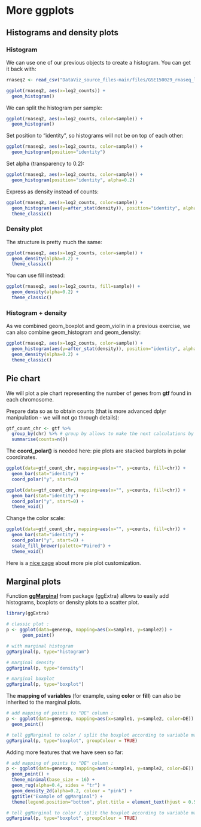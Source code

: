 # More ggplots

## Histograms and density plots

### Histogram

We can use one of our previous objects to create a histogram. You can get it back with:

```r
rnaseq2 <- read_csv("DataViz_source_files-main/files/GSE150029_rnaseq_log2_long.csv")
```

```r
ggplot(rnaseq2, aes(x=log2_counts)) + 
  geom_histogram()
```

We can split the histogram per sample:

```r
ggplot(rnaseq2, aes(x=log2_counts, color=sample)) + 
  geom_histogram() 
```

Set position to "identity", so histograms will not be on top of each other:

```r
ggplot(rnaseq2, aes(x=log2_counts, color=sample)) + 
  geom_histogram(position="identity")
```

Set alpha (transparency to 0.2):

```r
ggplot(rnaseq2, aes(x=log2_counts, color=sample)) + 
  geom_histogram(position="identity", alpha=0.2)
```

Express as density instead of counts:

```r
ggplot(rnaseq2, aes(x=log2_counts, color=sample)) + 
  geom_histogram(aes(y=after_stat(density)), position="identity", alpha=0.2) +
  theme_classic()
```


### Density plot

The structure is pretty much the same:

```r
ggplot(rnaseq2, aes(x=log2_counts, color=sample)) + 
  geom_density(alpha=0.2) +
  theme_classic()
```

You can use fill instead:

```r
ggplot(rnaseq2, aes(x=log2_counts, fill=sample)) + 
  geom_density(alpha=0.2) +
  theme_classic()
```

### Histogram + density

As we combined geom_boxplot and geom_violin in a previous exercise, we can also combine geom_histogram and geom_density:

```r
ggplot(rnaseq2, aes(x=log2_counts, color=sample)) + 
  geom_histogram(aes(y=after_stat(density)), position="identity", alpha=0.2) +
  geom_density(alpha=0.2) +
  theme_classic()
```


## Pie chart

We will plot a pie chart representing the number of genes from **gtf** found in each chromosome.

Prepare data so as to obtain counts (that is more advanced dplyr manipulation - we will not go through details):

```r
gtf_count_chr <- gtf %>%
  group_by(chr) %>% # group by allows to make the next calculations by the group specified
  summarise(counts=n())
```

The **coord_polar()** is needed here: pie plots are stacked barplots in polar coordinates.

```r
ggplot(data=gtf_count_chr, mapping=aes(x="", y=counts, fill=chr)) + 
  geom_bar(stat="identity") +
  coord_polar("y", start=0)
```

```r
ggplot(data=gtf_count_chr, mapping=aes(x="", y=counts, fill=chr)) + 
  geom_bar(stat="identity") +
  coord_polar("y", start=0) +
  theme_void()
```

Change the color scale:

```r
ggplot(data=gtf_count_chr, mapping=aes(x="", y=counts, fill=chr)) + 
  geom_bar(stat="identity") +
  coord_polar("y", start=0) +
  scale_fill_brewer(palette="Paired") +
  theme_void()
```

Here is a [nice page](https://genchanghsu.github.io/ggGallery/posts/2021-06-18-post-3-pie-charts-with-ggplot/) about more pie plot customization.

## Marginal plots

Function [**ggMarginal**](https://www.rdocumentation.org/packages/ggExtra/versions/0.10.1/topics/ggMarginal) from package {ggExtra} allows to easily add histograms, boxplots or density plots to a scatter plot.

```r
library(ggExtra)

# classic plot :
p <- ggplot(data=geneexp, mapping=aes(x=sample1, y=sample2)) +
      geom_point()
```

```r
# with marginal histogram
ggMarginal(p, type="histogram")
```

```r
# marginal density
ggMarginal(p, type="density")
```

```r
# marginal boxplot
ggMarginal(p, type="boxplot")
```

The **mapping of variables** (for example, using **color** or **fill**) can also be inherited to the marginal plots.

```r
# add mapping of points to "DE" column :
p <- ggplot(data=geneexp, mapping=aes(x=sample1, y=sample2, color=DE)) +
  geom_point()

# tell ggMarginal to color / split the boxplot according to variable mapped in color/colour
ggMarginal(p, type="boxplot", groupColour = TRUE)
```

Adding more features that we have seen so far:

```r
# add mapping of points to "DE" column :
p <- ggplot(data=geneexp, mapping=aes(x=sample1, y=sample2, color=DE)) +
  geom_point() +
  theme_minimal(base_size = 16) +
  geom_rug(alpha=0.4, sides = "tr") +
  geom_density_2d(alpha=0.2, colour = "pink") +
  ggtitle("Example of ggMarginal") +
  theme(legend.position="bottom", plot.title = element_text(hjust = 0.5))

# tell ggMarginal to color / split the boxplot according to variable mapped in color/colour
ggMarginal(p, type="boxplot", groupColour = TRUE)
```

